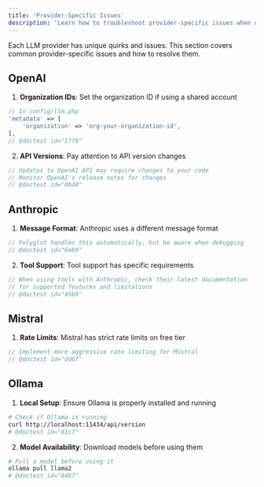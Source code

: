 ```yaml
---
title: 'Provider-Specific Issues'
description: 'Learn how to troubleshoot provider-specific issues when using Polyglot.'
---
```


Each LLM provider has unique quirks and issues. This section covers common provider-specific issues and how to resolve them.


## OpenAI

1. **Organization IDs**: Set the organization ID if using a shared account
```php
// In config/llm.php
'metadata' => [
    'organization' => 'org-your-organization-id',
],
// @doctest id="1779"
```

2. **API Versions**: Pay attention to API version changes
```php
// Updates to OpenAI API may require changes to your code
// Monitor OpenAI's release notes for changes
// @doctest id="0bd4"
```

## Anthropic

1. **Message Format**: Anthropic uses a different message format
```php
// Polyglot handles this automatically, but be aware when debugging
// @doctest id="6eb9"
```

2. **Tool Support**: Tool support has specific requirements
```php
// When using tools with Anthropic, check their latest documentation
// for supported features and limitations
// @doctest id="45b9"
```

## Mistral

1. **Rate Limits**: Mistral has strict rate limits on free tier
```php
// Implement more aggressive rate limiting for Mistral
// @doctest id="dd6f"
```


## Ollama

1. **Local Setup**: Ensure Ollama is properly installed and running
```bash
# Check if Ollama is running
curl http://localhost:11434/api/version
# @doctest id="81c7"
```

2. **Model Availability**: Download models before using them
```bash
# Pull a model before using it
ollama pull llama2
# @doctest id="8487"
```
